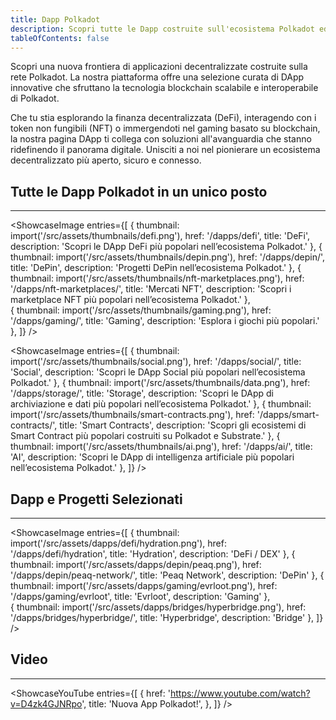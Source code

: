 ```yaml
---
title: Dapp Polkadot
description: Scopri tutte le Dapp costruite sull'ecosistema Polkadot ed esplora la nuova frontiera delle applicazioni decentralizzate.
tableOfContents: false
---
```



Scopri una nuova frontiera di applicazioni decentralizzate costruite sulla rete Polkadot. 
La nostra piattaforma offre una selezione curata di DApp innovative che sfruttano la tecnologia blockchain scalabile e interoperabile di Polkadot.

Che tu stia esplorando la finanza decentralizzata (DeFi), interagendo con i token non fungibili (NFT) o immergendoti nel gaming basato su blockchain, la nostra pagina DApp ti collega con soluzioni all'avanguardia che stanno ridefinendo il panorama digitale. 
Unisciti a noi nel pionierare un ecosistema decentralizzato più aperto, sicuro e connesso.

## Tutte le Dapp Polkadot in un unico posto
----------------
<ShowcaseImage
  entries={[
        {
      thumbnail: import('/src/assets/thumbnails/defi.png'),
      href: '/dapps/defi',
      title: 'DeFi',
      description: 'Scopri le DApp DeFi più popolari nell’ecosistema Polkadot.'
    },
        {
      thumbnail: import('/src/assets/thumbnails/depin.png'),
      href: '/dapps/depin/',
      title: 'DePin',
      description: 'Progetti DePin nell’ecosistema Polkadot.'
      },
                     {
      thumbnail: import('/src/assets/thumbnails/nft-marketplaces.png'),
      href: '/dapps/nft-marketplaces/',
      title: 'Mercati NFT',
      description: 'Scopri i marketplace NFT più popolari nell’ecosistema Polkadot.'
      },  
    {
      thumbnail: import('/src/assets/thumbnails/gaming.png'),
      href: '/dapps/gaming/',
      title: 'Gaming',
      description: 'Esplora i giochi più popolari.'
      },
  ]}
/>


<ShowcaseImage
entries={[
 {
      thumbnail: import('/src/assets/thumbnails/social.png'),
      href: '/dapps/social/',
      title: 'Social',
      description: 'Scopri le DApp Social più popolari nell’ecosistema Polkadot.'
      }, 
    {
      thumbnail: import('/src/assets/thumbnails/data.png'),
      href: '/dapps/storage/',
      title: 'Storage',
      description: 'Scopri le DApp di archiviazione e dati più popolari nell’ecosistema Polkadot.'
      },
    {
      thumbnail: import('/src/assets/thumbnails/smart-contracts.png'),
      href: '/dapps/smart-contracts/',
      title: 'Smart Contracts',
      description: 'Scopri gli ecosistemi di Smart Contract più popolari costruiti su Polkadot e Substrate.'
      },
    {
      thumbnail: import('/src/assets/thumbnails/ai.png'),
      href: '/dapps/ai/',
      title: 'AI',
      description: 'Scopri le DApp di intelligenza artificiale più popolari nell’ecosistema Polkadot.'
      },
]}
/>

## Dapp e Progetti Selezionati
----------------
<ShowcaseImage
  entries={[
        {
      thumbnail: import('/src/assets/dapps/defi/hydration.png'),
      href: '/dapps/defi/hydration',
      title: 'Hydration',
      description: 'DeFi / DEX'
    },
        {
      thumbnail: import('/src/assets/dapps/depin/peaq.png'),
      href: '/dapps/depin/peaq-network/',
      title: 'Peaq Network',
      description: 'DePin'
      },
                     {
      thumbnail: import('/src/assets/dapps/gaming/evrloot.png'),
      href: '/dapps/gaming/evrloot',
      title: 'Evrloot',
      description: 'Gaming'
      },  
    {
      thumbnail: import('/src/assets/dapps/bridges/hyperbridge.png'),
      href: '/dapps/bridges/hyperbridge/',
      title: 'Hyperbridge',
      description: 'Bridge'
      },
  ]}
/>


## Video
----------------
<ShowcaseYouTube
  entries={[
    {
      href: 'https://www.youtube.com/watch?v=D4zk4GJNRpo',
      title: 'Nuova App Polkadot!',
    },
  ]}
/>



